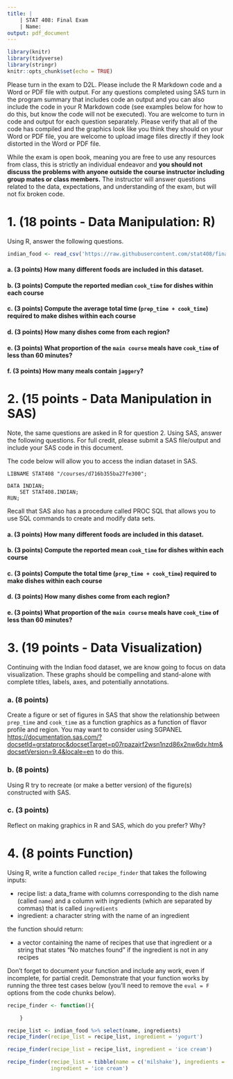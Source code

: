 ```yaml
---
title: |
    | STAT 408: Final Exam
    | Name:
output: pdf_document 
---
```


```r
library(knitr)
library(tidyverse)
library(stringr)
knitr::opts_chunk$set(echo = TRUE)
```

Please turn in the exam to D2L. Please include the R Markdown code and a Word or PDF file with output. For any questions completed using SAS turn in the program summary that includes code an output and you can also include the code in your R Markdown code (see examples below for how to do this, but know the code will not be executed). You are welcome to turn in code and output for each question separately. Please verify that all of the code has compiled and the graphics look like you think they should on your Word or PDF file, you are welcome to upload image files directly if they look distorted in the Word or PDF file.

While the exam is open book, meaning you are free to use any resources from class, this is strictly an individual endeavor and **you should not discuss the problems with anyone outside the course instructor including group mates or class members.** The instructor will answer questions related to the data, expectations, and understanding of the exam, but will not fix broken code.


# 1. (18 points - Data Manipulation: R)

Using R, answer the following questions. 

```r
indian_food <- read_csv('https://raw.githubusercontent.com/stat408/final_exam/master/indian.csv')
```

#### a. (3 points) How many different foods are included in this dataset.


#### b. (3 points) Compute the reported median `cook_time` for dishes within each course



#### c. (3 points) Compute the average total time (`prep_time + cook_time`) required to make dishes within each course



#### d. (3 points) How many dishes come from each region?


#### e. (3 points) What proportion of the `main course` meals have `cook_time` of less than 60 minutes?


#### f. (3 points) How many meals contain `jaggery`?




# 2. (15 points - Data Manipulation in SAS)
Note, the same questions are asked in R for question 2. Using SAS, answer the following questions. For full credit, please submit a SAS file/output and include your SAS code in this document.

The code below will allow you to access the indian dataset in SAS.

```
LIBNAME STAT408 "/courses/d716b355ba27fe300";

DATA INDIAN;
	SET STAT408.INDIAN;
RUN;
```
Recall that SAS also has a procedure called PROC SQL that allows you to use SQL commands to create and modify data sets.


#### a. (3 points) How many different foods are included in this dataset.

#### b. (3 points) Compute the reported mean `cook_time` for dishes within each course


#### c. (3 points) Compute the total time (`prep_time + cook_time`) required to make dishes within each course


#### d. (3 points) How many dishes come from each region?

#### e. (3 points) What proportion of the `main course` meals have `cook_time` of less than 60 minutes?


# 3. (19 points - Data Visualization)
Continuing with the Indian food dataset, we are know going to focus on data visualization. These graphs should be compelling and stand-alone with complete titles, labels, axes, and potentially annotations.

### a. (8 points)
Create a figure or set of figures in SAS that show the relationship between `prep_time` and `cook_time` as a function graphics as a function of flavor profile and region. You may want to consider using SGPANEL [https://documentation.sas.com/?docsetId=grstatproc&docsetTarget=p07rpazajrf2wsn1nzd86x2nw6dv.htm&docsetVersion=9.4&locale=en](https://documentation.sas.com/?docsetId=grstatproc&docsetTarget=p07rpazajrf2wsn1nzd86x2nw6dv.htm&docsetVersion=9.4&locale=en) to do this. 

### b. (8 points)
Using R try to recreate (or make a better version) of the figure(s) constructed with SAS.

### c. (3 points)
Reflect on making graphics in R and SAS, which do you prefer? Why?

# 4. (8 points Function)

Using R, write a function called `recipe_finder` that takes the following inputs:

- recipe list: a data_frame with columns corresponding to the dish name (called `name`) and a column with ingredients (which are separated by commas) that is called `ingredients`
- ingredient: a character string with the name of an ingredient

the function should return:

- a vector containing the name of recipes that use that ingredient or a string that states "No matches found" if the ingredient is not in any recipes

Don't forget to document your function and include any work, even if incomplete, for partial credit. Demonstrate that your function works by running the three test cases below (you'll need to remove the `eval = F` options from the code chunks below).

```r
recipe_finder <- function(){

    }
```

```r
recipe_list <- indian_food %>% select(name, ingredients)
recipe_finder(recipe_list = recipe_list, ingredient = 'yogurt')

recipe_finder(recipe_list = recipe_list, ingredient = 'ice cream')

recipe_finder(recipe_list = tibble(name = c('milshake'), ingredients = c('ice cream, milk')),
              ingredient = 'ice cream')
```


